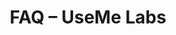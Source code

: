 ﻿---
title: "FAQ – UseMe Labs"
description: "Answers to common questions about UseMe Labs data handling, pricing, limits and integrations."
layout: "page"
hero:
  eyebrow: "FAQ"
  headline: "Frequently asked questions"
  subheadline: "Quick answers to help you evaluate UseMe Labs."
sections:
  - id: "data"
    heading: "Where is our data stored?"
    body: |
      By default data resides in the EU (Frankfurt or Warsaw). We can deploy into your VPC or run a hybrid model where sensitive sources never leave your network.
    bullets:
      - "Files encrypted with AES-256 at rest and TLS 1.3 in transit"
      - "Access logs streamable to your SIEM"
  - id: "training"
    heading: "Do you train models on our data?"
    body: |
      No. Your data is used for inference only. Models run on secured servers and cannot persist temporary data outside the execution environment.
  - id: "limits"
    heading: "What limits apply?"
    body: |
      Starter includes 500 documents and 10 workflow runs per month. Growth and Enterprise plans offer configurable limits with automatic scaling.
  - id: "integrations"
    heading: "How long do integrations take?"
    body: |
      Standard integrations with Microsoft 365 or Google Workspace ship within 3–5 business days. Custom API work depends on your infrastructure complexity.
  - id: "support"
    heading: "What support is included?"
    body: |
      Starter offers business-hours email support. Growth adds shared Slack access and recurring success reviews, while Enterprise includes 24/7 coverage and a dedicated CSM.
  - id: "cancellation"
    heading: "How do we cancel?"
    body: |
      Cancel from the admin console at any time. We issue a final invoice and provide a 30-day data export window.
---
